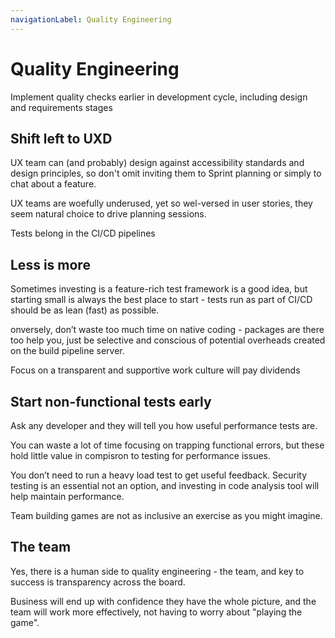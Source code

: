 ```yaml
---
navigationLabel: Quality Engineering
---
```


# Quality Engineering

<Message variant='secondary' mb={4}>Implement quality checks earlier in development cycle, including design and requirements stages</Message>

## Shift left to UXD

UX team can (and probably) design against accessibility standards and design principles, so don't omit inviting them to Sprint planning or simply to chat about a feature. 

UX teams are woefully underused, yet so wel-versed in user stories, they seem natural choice to drive planning sessions.

<Message variant='success' mb={4}>Tests belong in the CI/CD pipelines</Message>

## Less is more

Sometimes investing is a feature-rich test framework is a good idea, but starting small is always the best place to start - tests run as part of CI/CD should be as lean (fast) as possible.

onversely, don’t waste too much time on native coding - packages are there too help you, just be selective and conscious of potential overheads created on the build pipeline server.

<Message variant='primary' mb={4}>
  Focus on a transparent and supportive work culture will pay dividends
</Message>

## Start non-functional tests early

Ask any developer and they will tell you how useful performance tests are.

You can  waste a lot of time focusing on trapping functional errors, but these hold little value in compisron to testing for performance issues.

You don’t need to run a heavy load test to get useful feedback. Security testing is an essential not an option, and investing in code analysis tool will help maintain  performance.

<Message variant='muted' mb={4}>
Team building games are not as inclusive an exercise as you might imagine.</Message>

## The team

Yes, there is a human side to quality engineering - the team, and key to success is transparency across the board. 

Business will end up with confidence they have the whole picture, and the team will work more effectively, not having to worry about "playing the game". 


